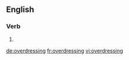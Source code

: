 ==English==

===Verb===
{{head|en}}

# {{present participle of|overdress|lang=en}}

[[de:overdressing]]
[[fr:overdressing]]
[[vi:overdressing]]